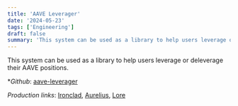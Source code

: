 ```yaml
---
title: 'AAVE Leverager'
date: '2024-05-23'
tags: ['Engineering']
draft: false
summary: 'This system can be used as a library to help users leverage or deleverage their AAVE positions.'
---
```


This system can be used as a library to help users leverage or deleverage their AAVE positions.

\*_Github_: [aave-leverager](https://github.com/beirao/aave-leverager)

_Production links_: [Ironclad](https://app.ironclad.finance/loop), [Aurelius](https://app.aurelius.finance/loop), [Lore](https://app.lore.finance/loop)
